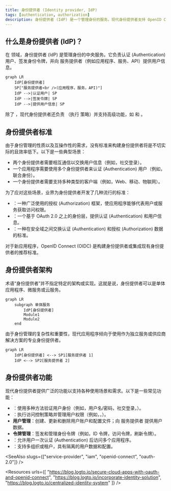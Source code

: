 ```yaml
---
title: 身份提供者 (Identity provider, IdP)
tags: [authentication, authorization]
description: 身份提供者 (IdP) 是一个管理身份的服务。现代身份提供者支持 OpenID Connect (OIDC) 进行认证 (Authentication) 和 OAuth 2.0 进行授权 (Authorization)。
---
```


## 什么是身份提供者 (IdP)？

在 <Ref slug="iam" /> 领域，身份提供者 (IdP) 是管理身份的中央服务。它负责认证 (Authentication) 用户、签发身份令牌，并向 <Ref slug="service-provider">服务提供者</Ref>（例如应用程序、服务、API）提供用户信息。

```mermaid
graph LR
    IdP[身份提供者]
    SP["服务提供者<br />(应用程序，服务，API)"]
    IdP -->|认证用户| SP
    IdP -->|签发令牌| SP
    IdP -->|提供用户信息| SP
```

除了 <Ref slug="authentication" />，现代身份提供者还负责 <Ref slug="authorization" />（执行 <Ref slug="access-control" /> 策略）并支持高级功能，如 <Ref slug="single-sign-on" /> 和 <Ref slug="multi-tenancy" />。

## 身份提供者标准

由于身份管理的性质以及互操作性的需求，没有标准来构建身份提供者将是不切实际的且效率低下。以下是一些典型场景：

- 两个身份提供者需要相互通信以交换用户信息（例如，社交登录）。
- 一个应用程序需要使用多个身份提供者来认证 (Authentication) 用户（例如，联合身份）。
- 一个身份提供者需要支持多种类型的客户端（例如，Web、移动、物联网）。

为了应对这些场景，业界为身份提供者开发了几种流行的标准：

- <Ref slug="oauth-2.0" />：一种广泛使用的授权 (Authorization) 框架，使应用程序能够代表用户或服务获取访问权限。
- <Ref slug="openid-connect" />：一个基于 OAuth 2.0 之上的身份层，提供认证 (Authentication) 和用户信息。
- <Ref slug="saml" />：一种在安全域之间交换认证 (Authentication) 和授权 (Authorization) 数据的标准。

对于新应用程序，OpenID Connect (OIDC) 是构建身份提供者或集成现有身份提供者的推荐标准。

## 身份提供者架构

术语“身份提供者”并不指定特定的架构或实现。这就是说，身份提供者可以是单体应用程序、微服务或云服务。

```mermaid
graph LR
    subgraph 单体服务
        IdP[身份提供者]
        Module1
        Module2
    end
```

由于身份管理的复杂性和重要性，现代应用程序倾向于使用作为独立服务或供应商解决方案的专业身份提供者。

```mermaid
graph LR
    IdP[身份提供者] <--> SP1[服务提供者 1]
    IdP <--> SP2[服务提供者 2]
```

## 身份提供者功能

现代身份提供者提供广泛的功能以支持各种使用场景和需求。以下是一些常见功能：

- <Ref slug="authentication" />：使用多种方法验证用户身份（例如，用户名/密码，社交登录，<Ref slug="mfa" />）。
- <Ref slug="authorization" />：执行访问控制策略并管理用户权限（例如，<Ref slug="rbac" />，<Ref slug="abac" />）。
- **用户管理**：创建、更新和删除用户账户和配置文件；向 <Ref slug="service-provider">服务提供者</Ref> 提供用户数据。
- **令牌管理**：签发和管理身份令牌（例如，ID 令牌，访问令牌，刷新令牌）。
- <Ref slug="single-sign-on" />：允许用户一次认证 (Authentication) 后访问多个应用程序。
- <Ref slug="multi-tenancy" />：支持多组织或租户，具有隔离的用户数据和配置。

<SeeAlso slugs={["service-provider", "iam", "openid-connect", "oauth-2.0"]} />

<Resources
  urls={[
    "https://blog.logto.io/secure-cloud-apps-with-oauth-and-openid-connect",
    "https://blog.logto.io/incorporate-identity-solution",
    "https://blog.logto.io/centralized-identity-system"
  ]}
/>
